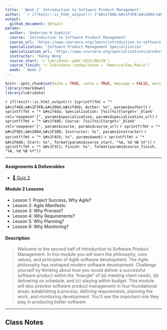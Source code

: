 ```yaml
---
title: '`Week 2` Introduction to Software Product Management'
author: '`r if(knitr::is_html_output()) {"&#x1f468;&#x1F3FB;&#x200d;&#x1f4bb; Anderson H Uyekita"} else {NULL}`'
output:
  github_document: default
params:
  author: 'Anderson H Uyekita'
  course: 'Introduction to Software Product Management'
  course_url: 'https://www.coursera.org/learn/introduction-to-software-product-management'
  specialization: 'Software Product Management Specialization'
  specialization_url: 'https://www.coursera.org/specializations/product-management'
  instructor: 'Kenny Wong'
  course_start: !r lubridate::ymd('2022/06/29')
  course_finish: !r lubridate::today(tzone = "America/Sao_Paulo")
  week: ' Week 2'
---
```


```r
knitr::opts_chunk$set(echo = TRUE, cache = TRUE, message = FALSE, warning = FALSE)
library(rmarkdown)
library(lubridate)
```

`r if(!knitr::is_html_output()) {sprintf(fmt = "* &#x1f468;&#x1F3FB;&#x200d;&#x1f4bb; Author: %s", params$author)}`
`r sprintf(fmt = "* &#x1f4da; Specialization: [%s](%s){target='_blank' rel='noopener'}", params$specialization, params$specialization_url)`
`r sprintf(fmt = "* &#x1f4d6; Course: [%s](%s){target='_blank' rel='noopener'}", params$course, params$course_url)`
    `r sprintf(fmt = "* &#x1F9D1;&#x200d;&#x1F3EB; Instructor: %s", params$instructor)`
`r sprintf(fmt = "* &#x1F4C6; %s", params$week)`
    `r sprintf(fmt = "* &#x1F6A6; Start: %s", format(params$course_start, "%A, %d %B %Y"))`
    `r sprintf(fmt = "* &#x1F3C1; Finish: %s", format(params$course_finish, "%A, %d %B %Y"))`

--------------------------------------------------------------------------------

#### Assignments & Deliverables

* [&#x1F4DD; Quiz 2](./quiz-2_introduction-to-software-product-management.md)

#### Module 2 Lessons

* Lesson 1: Project Success, Why Agile?
* Lesson 2: Agile Manifesto
* Lesson 3: Why Process?
* Lesson 4: Why Requirements?
* Lesson 5: Why Planning?
* Lesson 6: Why Monitoring?

#### Description

> Welcome to the second half of Introduction to Software Product Management. In this module you will learn the philosophy, core values, and principles of Agile software development. The Agile philosophy has reshaped modern software development. Challenge yourself by thinking about how you would deliver a successful software product within the “triangle” of (a) meeting client needs, (b) delivering on schedule, and (c) staying within budget. This module will also preview software product management in four foundational areas: establishing a process, defining requirements, planning the work, and monitoring development. You’ll see the important role they play in producing better software.

--------------------------------------------------------------------------------

## Class Notes

